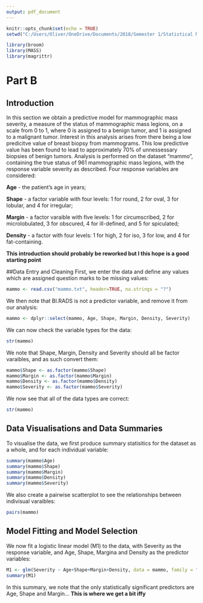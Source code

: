 ```yaml
---
output: pdf_document
---
```


```r
knitr::opts_chunk$set(echo = TRUE)
setwd("C:/Users/Oliver/OneDrive/Documents/2018/Semester 1/Statistical Modelling/Project")

library(broom)
library(MASS)
library(magrittr)
```

# Part B


## Introduction

In this section we obtain a predictive model for mammographic mass severity, a measure of the status of mammographic mass legions, on a scale from 0 to 1, where 0 is assigned to a benign tumor, and 1 is assigned to a malignant tumor. Interest in this analysis arises from there being a low predicitve value of breast biopsy from mammograms. This low predictive value has been found to lead to approximately 70% of unnessessary biopsies of benign tumors. Analysis is performed on the dataset "mammo", containing the true status of 961 mammographic mass legions, with the response variable severity as described. Four response variables are considered:

**Age** - the patient's age in years;

**Shape** - a factor variable with four levels: 1 for round, 2 for oval, 3 for lobular, and 4 for irregular;

**Margin** - a factor varaible with five levels: 1 for circumscribed, 2 for microlobulated, 3 for obscured, 4 for ill-defined, and 5 for spiculated;

**Density** - a factor with four levels: 1 for high, 2 for iso, 3 for low, and 4 for fat-containing.


**This introduction should probably be reworked but I this hope is a good starting point**


##Data Entry and Cleaning
First, we enter the data and define any values which are assigned question marks to be missing values:

```r
mammo <- read.csv("mammo.txt", header=TRUE, na.strings = "?")
```

We then note that BI.RADS is not a predictor variable, and remove it from our analysis:

```r
mammo <- dplyr::select(mammo, Age, Shape, Margin, Density, Severity)
```

We can now check the variable types for the data:

```r
str(mammo)
```

We note that Shape, Margin, Density and Severity should all be factor varaibles, and as such convert them:

```r
mammo$Shape <- as.factor(mammo$Shape)
mammo$Margin <- as.factor(mammo$Margin)
mammo$Density <- as.factor(mammo$Density)
mammo$Severity <- as.factor(mammo$Severity)
```

We now see that all of the data types are correct:

```r
str(mammo)
```


## Data Visualisations and Data Summaries

To visualise the data, we first produce summary statisitics for the dataset as a whole, and for each individual variable:

```r
summary(mammo$Age)
summary(mammo$Shape)
summary(mammo$Margin)
summary(mammo$Density)
summary(mammo$Severity)
```

We also create a pairwise scatterplot to see the relationships between indivisual varaibles:

```r
pairs(mammo)
```


## Model Fitting and Model Selection

We now fit a logistic linear model (M1) to the data, with Severity as the response variable, and Age, Shape, Margina and Density as the predictor variables:

```r
M1 <- glm(Severity ~ Age+Shape+Margin+Density, data = mammo, family = "binomial")
summary(M1)
```

In this summary, we note that the only statistically significant predictors are Age, Shape and Margin... **This is where we get a bit iffy**

